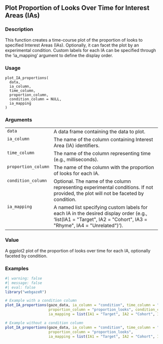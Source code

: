 ## Plot Proportion of Looks Over Time for Interest Areas (IAs) {.unnumbered}


### Description

This function creates a time-course plot of the proportion of looks to specified Interest Areas (IAs).
Optionally, it can facet the plot by an experimental condition. Custom labels for each IA can be specified
through the 'ia_mapping' argument to define the display order.



### Usage

<pre><code class='language-R'>plot_IA_proportions(
  data,
  ia_column,
  time_column,
  proportion_column,
  condition_column = NULL,
  ia_mapping
)
</code></pre>


### Arguments

<table>
<tr><td style = "white-space: collapse; font-family: monospace; vertical-align: top"><code id="data">data</code></td>
<td>
A data frame containing the data to plot.
</td></tr>
<tr><td style = "white-space: collapse; font-family: monospace; vertical-align: top"><code id="ia_column">ia_column</code></td>
<td>
The name of the column containing Interest Area (IA) identifiers.
</td></tr>
<tr><td style = "white-space: collapse; font-family: monospace; vertical-align: top"><code id="time_column">time_column</code></td>
<td>
The name of the column representing time (e.g., milliseconds).
</td></tr>
<tr><td style = "white-space: collapse; font-family: monospace; vertical-align: top"><code id="proportion_column">proportion_column</code></td>
<td>
The name of the column with the proportion of looks for each IA.
</td></tr>
<tr><td style = "white-space: collapse; font-family: monospace; vertical-align: top"><code id="condition_column">condition_column</code></td>
<td>
Optional. The name of the column representing experimental conditions.
If not provided, the plot will not be faceted by condition.
</td></tr>
<tr><td style = "white-space: collapse; font-family: monospace; vertical-align: top"><code id="ia_mapping">ia_mapping</code></td>
<td>
A named list specifying custom labels for each IA in the desired display order
(e.g., 'list(IA1 = &quot;Target&quot;, IA2 = &quot;Cohort&quot;, IA3 = &quot;Rhyme&quot;, IA4 = &quot;Unrelated&quot;)').
</td></tr>
</table>


### Value

A ggplot2 plot of the proportion of looks over time for each IA, optionally faceted by condition.



### Examples
::: {.to-webr}
```r
#| warning: false
#| message: false
#| eval: false
library("webgazeR")

# Example with a condition column
plot_IA_proportions(gaze_data, ia_column = "condition", time_column = "time_ms",
                    proportion_column = "proportion_looks", condition_column = "condition",
                    ia_mapping = list(IA1 = "Target", IA2 = "Cohort", IA3 = "Rhyme", IA4 = "Unrelated"))

# Example without a condition column
plot_IA_proportions(gaze_data, ia_column = "condition", time_column = "time_ms",
                    proportion_column = "proportion_looks",
                    ia_mapping = list(IA1 = "Target", IA2 = "Cohort", IA3 = "Rhyme", IA4 = "Unrelated"))




```
:::
